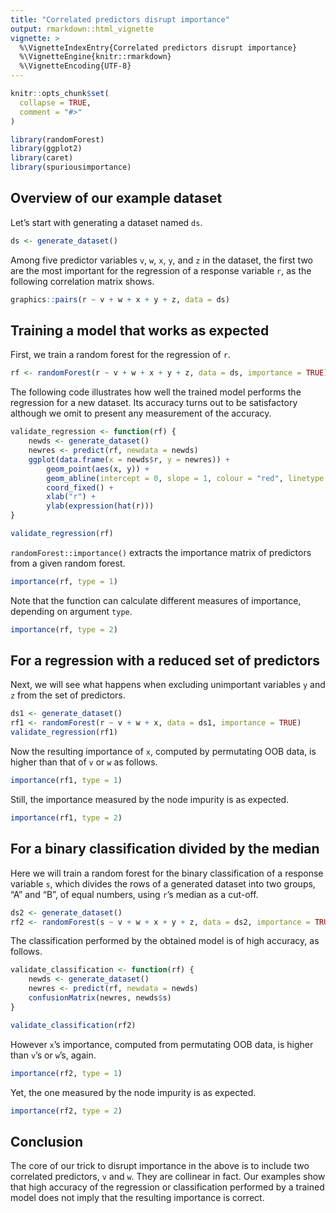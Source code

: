 ```yaml
---
title: "Correlated predictors disrupt importance"
output: rmarkdown::html_vignette
vignette: >
  %\VignetteIndexEntry{Correlated predictors disrupt importance}
  %\VignetteEngine{knitr::rmarkdown}
  %\VignetteEncoding{UTF-8}
---
```


```r
knitr::opts_chunk$set(
  collapse = TRUE,
  comment = "#>"
)
```

```r
library(randomForest)
library(ggplot2)
library(caret)
library(spuriousimportance)
```

## Overview of our example dataset

Let's start with generating a dataset named `ds`.

```r
ds <- generate_dataset()
```

Among five predictor variables `v`, `w`, `x`, `y`, and `z` in the dataset, the
first two are the most important for the regression of a response variable `r`,
as the following correlation matrix shows.

```r
graphics::pairs(r ~ v + w + x + y + z, data = ds)
```

## Training a model that works as expected

First, we train a random forest for the regression of `r`.

```r
rf <- randomForest(r ~ v + w + x + y + z, data = ds, importance = TRUE)
```

The following code illustrates how well the trained model performs the
regression for a new dataset.
Its accuracy turns out to be satisfactory although we omit to present any
measurement of the accuracy.

```r
validate_regression <- function(rf) {
    newds <- generate_dataset()
    newres <- predict(rf, newdata = newds)
    ggplot(data.frame(x = newds$r, y = newres)) +
        geom_point(aes(x, y)) +
        geom_abline(intercept = 0, slope = 1, colour = "red", linetype = "dashed") +
        coord_fixed() +
        xlab("r") +
        ylab(expression(hat(r)))
}

validate_regression(rf)
```

`randomForest::importance()` extracts the importance matrix of predictors from
a given random forest.

```r
importance(rf, type = 1)
```

Note that the function can calculate different measures of importance, depending
on argument `type`.

```r
importance(rf, type = 2)
```

## For a regression with a reduced set of predictors

Next, we will see what happens when excluding unimportant variables `y` and `z`
from the set of predictors.

```r
ds1 <- generate_dataset()
rf1 <- randomForest(r ~ v + w + x, data = ds1, importance = TRUE)
validate_regression(rf1)
```

Now the resulting importance of `x`, computed by permutating OOB data, is higher
than that of `v` or `w` as follows.

```r
importance(rf1, type = 1)
```

Still, the importance measured by the node impurity is as expected.

```r
importance(rf1, type = 2)
```

## For a binary classification divided by the median

Here we will train a random forest for the binary classification of a response
variable `s`, which divides the rows of a generated dataset into two groups, "A"
and "B", of equal numbers, using `r`'s median as a cut-off.

```r
ds2 <- generate_dataset()
rf2 <- randomForest(s ~ v + w + x + y + z, data = ds2, importance = TRUE)
```

The classification performed by the obtained model is of high accuracy, as follows.

```r
validate_classification <- function(rf) {
    newds <- generate_dataset()
    newres <- predict(rf, newdata = newds)
    confusionMatrix(newres, newds$s)
}

validate_classification(rf2)
```

However `x`'s importance, computed from permutating OOB data, is higher than
`v`'s or `w`'s, again.

```r
importance(rf2, type = 1)
```

Yet, the one measured by the node impurity is as expected.

```r
importance(rf2, type = 2)
```

## Conclusion

The core of our trick to disrupt importance in the above is to include two
correlated predictors, `v` and `w`. They are collinear in fact.
Our examples show that high accuracy of the regression or classification
performed by a trained model does not imply that the resulting importance is
correct.

